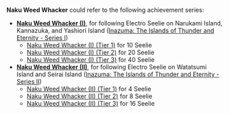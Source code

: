 {{Disambiguation}}

'''Naku Weed Whacker''' could refer to the following achievement series:
* '''[[Naku Weed Whacker (I)]]''', for following Electro Seelie on Narukami Island, Kannazuka, and Yashiori Island ([[Inazuma: The Islands of Thunder and Eternity - Series I]])
** [[Naku Weed Whacker (I) (Tier 1)]] for 10 Seelie
** [[Naku Weed Whacker (I) (Tier 2)]] for 20 Seelie
** [[Naku Weed Whacker (I) (Tier 3)]] for 40 Seelie
* '''[[Naku Weed Whacker (II)]]''', for following Electro Seelie on Watatsumi Island and Seirai Island ([[Inazuma: The Islands of Thunder and Eternity - Series II]])
** [[Naku Weed Whacker (II) (Tier 1)]] for 4 Seelie
** [[Naku Weed Whacker (II) (Tier 2)]] for 8 Seelie
** [[Naku Weed Whacker (II) (Tier 3)]] for 16 Seelie